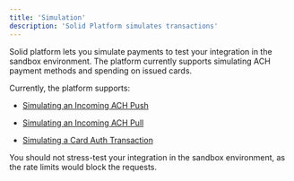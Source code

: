 ```yaml
---
title: 'Simulation'
description: 'Solid Platform simulates transactions'
---
```

Solid platform lets you simulate payments to test your integration in the sandbox environment. The platform currently supports simulating ACH payment methods and spending on issued cards.

Currently, the platform supports:
- [Simulating an Incoming ACH Push](/v2/api-reference/simulation/simulate-an-incoming-ach-push)

- [Simulating an Incoming ACH Pull](/v2/api-reference/simulation/simulate-an-incoming-ach-pull)

- [Simulating a Card Auth Transaction](/v2/api-reference/simulation/simulate-an-auth-transaction)

<Warning>You should not stress-test your integration in the sandbox environment, as the rate limits would block the requests.</Warning>